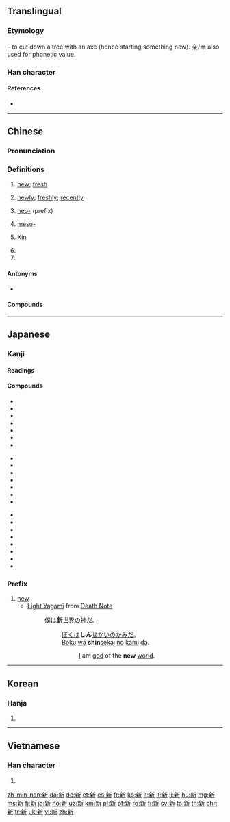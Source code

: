 ==Translingual==
{{stroke order|strokes=13}}

===Etymology===
{{Han compound|亲|t1=hazelnut tree|斤|t2=axe|ls=ic}} – to cut down a tree with an axe (hence starting something new). 亲/辛 also used for phonetic value.<!-- Is this right? Is the liushu ic or psc? -->

===Han character===
{{Han char|rn=69|rad=斤|as=09|sn=13|four=0292<sub>1</sub>|canj=卜木竹一中 (YDHML)|ids=⿰[[亲]][[斤]]}}

====References====
* {{Han ref|kx=0480.100|dkj=13572|dj=0839.100|hdz=32026.210|uh=65B0|ud=26032|bh=B773|bd=46963}}

----

==Chinese==
{{zh-forms}}

===Pronunciation===
{{zh-pron
|m=xīn
|c=san1
|h=pfs=sîn
|mn=sin
|w=1xin
|mc=y
|oc=y
|ma=zh-xīn.ogg
|cat=a,adv,pref,pn
}}

===Definitions===
{{zh-hanzi}}

# [[new]]; [[fresh]]
#: {{zh-usex|你 的 '''新''' 電腦 運行 得 好 嗎？|Does your '''new''' computer run well?}}
#: {{zh-usex|'''新''' 鮭魚 二月 前 不 上市 , 對 嗎？|'''Fresh''' salmon doesn't come in before February, does it?}}
# [[newly]]; [[freshly]]; [[recently]]
#: {{zh-usex|我 正在 找 一 個 新 建成 的 超市。|I'm looking for the newly built supermarket}} 
# [[neo-]] (prefix)
#: {{zh-usex|新 納粹|Neo-nazi}} 
# {{label|zh|chemistry}} [[meso-]]
# {{surname|lang=zh}} [[Xin]]
# {{non-gloss definition|abbreviation for [[Xinjiang]] ({{zh-l|新疆}})}}
# {{non-gloss definition|abbreviation for [[Singapore]] ({{zh-l|新加坡}})}}

====Antonyms====
* {{zh-l|舊|jiù|old, former}}

====Compounds====
{{der5
| {{zh-l|新編/新编}}
| {{zh-l|新兵}}
| {{zh-l|新茶}}
| {{zh-l|新潮}}
| {{zh-l|新陳代謝/新陈代谢}}
| {{zh-l|新讎舊恨/新仇旧恨}}
| {{zh-l|新創/新创}}
| {{zh-l|新春}}
| {{zh-l|新詞/新词}}
| {{zh-l|新簇簇}}
| {{zh-l|新簇簇的}}
| {{zh-l|新村}}
| {{zh-l|新房}}
| {{zh-l|新風/新风}}
| {{zh-l|新婦/新妇}}
| {{zh-l|新姑爺/新姑爷}}
| {{zh-l|新寡}}
| {{zh-l|新官上任三把火}}
| {{zh-l|新貴/新贵}}
| {{zh-l|新花樣/新花样}}
| {{zh-l|新花樣兒/新花样儿}}
| {{zh-l|新歡/新欢}}
| {{zh-l|新婚}}
| {{zh-l|新貨/新货}}
| {{zh-l|新紀錄/新纪录}}
| {{zh-l|新紀元/新纪元}}
| {{zh-l|新加坡}}
| {{zh-l|新家娘}}
| {{zh-l|新交}}
| {{zh-l|新教}}
| {{zh-l|新近}}
| {{zh-l|新進/新进}}
| {{zh-l|新舊/新旧}}
| {{zh-l|新居}}
| {{zh-l|新來乍到/新来乍到}}
| {{zh-l|新郎}}
| {{zh-l|新曆/新历}}
| {{zh-l|新綠/新绿}}
| {{zh-l|新貌}}
| {{zh-l|新苗}}
| {{zh-l|新民主主義革命/新民主主义革命}}
| {{zh-l|新名詞/新名词}}
| {{zh-l|新名詞兒/新名词儿}}
| {{zh-l|新茗}}
| {{zh-l|新能源}}
| {{zh-l|新年}}
| {{zh-l|新娘}}
| {{zh-l|新派}}
| {{zh-l|新派兒/新派儿}}
| {{zh-l|新篇章}}
| {{zh-l|新瓶裝舊酒/新瓶装旧酒}}
| {{zh-l|新奇}}
| {{zh-l|新氣象/新气象}}
| {{zh-l|新巧}}
| {{zh-l|新秋}}
| {{zh-l|新區/新区}}
| {{zh-l|新人}}
| {{zh-l|新任}}
| {{zh-l|新生}}
| {{zh-l|新生代}}
| {{zh-l|新詩/新诗}}
| {{zh-l|新石器時代/新石器时代}}
| {{zh-l|新式}}
| {{zh-l|新手}}
| {{zh-l|新手兒/新手儿}}
| {{zh-l|新書/新书}}
| {{zh-l|新文化運動/新文化运动}}
| {{zh-l|新聞/新闻}}
| {{zh-l|新聞發布會/新闻发布会}}
| {{zh-l|新聞公報/新闻公报}}
| {{zh-l|新西蘭/新西兰}}
| {{zh-l|新西伯利亞/新西伯利亚}}
| {{zh-l|新媳婦兒/新媳妇儿}}
| {{zh-l|新禧}}
| {{zh-l|新鮮/新鲜}}
| {{zh-l|新興/新兴}}
| {{zh-l|新星}}
| {{zh-l|新型}}
| {{zh-l|新秀}}
| {{zh-l|新藥/新药}}
| {{zh-l|新義/新义}}
| {{zh-l|新異/新异}}
| {{zh-l|新穎/新颖}}
| {{zh-l|新雨}}
| {{zh-l|新約/新约}}
| {{zh-l|新月}}
| {{zh-l|新月形面包}}
| {{zh-l|新嶄嶄/新崭崭}}
| {{zh-l|新嶄嶄的/新崭崭的}}
| {{zh-l|新張/新张}}
| {{zh-l|新知}}
| {{zh-l|新址}}
| {{zh-l|新著}}
| {{zh-l|新粧/新妆}}
| {{zh-l|新裝/新装}}
| {{zh-l|新作}}
| {{zh-l|新疆}}
}}
----

==Japanese==

===Kanji===
{{ja-kanji|grade=2|rs=斤09}}

====Readings====
{{ja-readings
|goon=[[しん]] (shin)
|kanon=[[しん]] (shin)
|kun=[[あたらしい]] ([[新しい]], atarashii), [[あらた]] ([[新た]], arata), [[にい]] (nī)}}

====Compounds====
{{der-top|Compounds}}
{{top3}}
* {{ja-r|新幹線|しんかんせん}}
* {{ja-r|新規|しんき}}
* {{ja-r|新教|しんきょう}}
* {{ja-r|新月|しんげつ}}
* {{ja-r|新語|しんご}}
* {{ja-r|新興|しんこう}}
* {{ja-r|新種|しんしゅ}}
{{mid3}}
* {{ja-r|新酒|しんしゅ}}
* {{ja-r|新生|しんせい}}
* {{ja-r|新品|しんぴん}}
* {{ja-r|新聞|しんぶん}}
* {{ja-r|新薬|しんやく}}
* {{ja-r|新約聖書|^しんやくせいしょ|gloss=[[New Testament]]}}
* {{ja-r|新暦|しんれき}}
{{mid3}}
* {{ja-r|新入り|しんいり}}
* {{ja-r|新型|しんがた}}
* {{ja-r|新手|あらて}}
* {{ja-r|新人|しんじん}}
* {{ja-r|新風|しんぷう}}
* {{ja-r|新星|しんせい}}
* {{ja-r|一新|いっしん}}
* {{ja-r|新宿|^しんじゅく}}
{{bottom}}
{{der-bottom}}

===Prefix===
{{ja-pos|prefix|しん}}

# [[new]]
#* [[w:Light Yagami|Light Yagami]] from [[w:Death Note|Death Note]]
#*: [[僕]]は[[新世界|'''新'''世界]]の[[神]][[だ]]。
#*:: [[ぼく]]は'''しん'''[[せかい]]の[[かみ]]だ。
#*:: [[boku|Boku]] [[ha#Japanese|wa]] '''shin'''[[sekai]] [[no#Japanese|no]] [[kami#Japanese|kami]] [[da]].
#*::: [[I]] am [[god]] of the '''new''' [[world]].

----

==Korean==

===Hanja===
{{ko-hanja|hangeul=신|eumhun=|mr=sin|y=sin}}

# {{defn|lang=ko|sort=斤09}}

----

==Vietnamese==

===Han character===
{{vi-hantu|[[tân]], [[tâng]], [[huy]]|rs=斤09}}

# {{defn|lang=vi|sort=斤09}}

[[zh-min-nan:新]]
[[da:新]]
[[de:新]]
[[et:新]]
[[es:新]]
[[fr:新]]
[[ko:新]]
[[it:新]]
[[lt:新]]
[[li:新]]
[[hu:新]]
[[mg:新]]
[[ms:新]]
[[fj:新]]
[[ja:新]]
[[no:新]]
[[uz:新]]
[[km:新]]
[[pl:新]]
[[pt:新]]
[[ro:新]]
[[fi:新]]
[[sv:新]]
[[ta:新]]
[[th:新]]
[[chr:新]]
[[tr:新]]
[[uk:新]]
[[vi:新]]
[[zh:新]]
